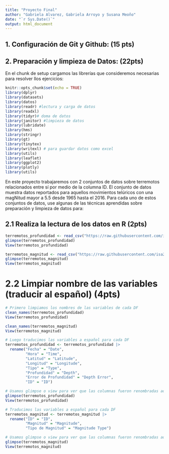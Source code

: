 ```yaml
---
title: "Proyecto Final"
author: "Gabriela Alvarez, Gabriela Arroyo y Susana Meoño"
date: "`r Sys.Date()`"
output: html_document
---
```


## 1. Configuración de Git y Github: (15 pts) 


## 2. Preparación y limpieza de Datos: (22pts) 

En el chunk de setup cargamos las librerías que consideremos necesarias para resolver llos ejercicios:

```r
knitr::opts_chunk$set(echo = TRUE)
library(dplyr)
library(datasets)
library(datos)
library(readr) #lectura y carga de datos
library(readxl)
library(tidyr)# doma de datos
library(janitor) #limpieza de datos
library(lubridate)
library(hms)
library(stringr)
library(gt)
library(tinytex)
library(writexl) # para guardar datos como excel
library(utils)
library(leaflet)
library(ggplot2)
library(plotly)
library(utils)
```

En este proyecto trabajaremos con 2 conjuntos de datos sobre terremotos relacionados entre sí por medio de la columna ID. 
El conjunto de datos muestra datos reportados para aquellos movimientos telúricos con una magNitud mayor a 5.5 desde 1965 hasta el 2016. 
Para cada uno de estos conjuntos de datos, use algunas de las técnicas aprendidas sobre preparación y limpieza de datos para: 

## 2.1 Realiza la lectura de los datos en R (2pts) 

```r
terremotos_profundidad <- read_csv("https://raw.githubusercontent.com/isa229/programacion_analisis_datos_ii/main/terremotos_profundidad.csv") #Lee los datos de csv y los carga a R
glimpse(terremotos_profundidad)
View(terremotos_profundidad)
```

```r
terremotos_magnitud <- read_csv("https://raw.githubusercontent.com/isa229/programacion_analisis_datos_ii/main/terremotos_magnitud.csv") #Lee los datos de csv y los carga a R
glimpse(terremotos_magnitud)
View(terremotos_magnitud)
```

# 2.2 Limpiar nombre de las variables (traducir al español) (4pts)

```r
# Primero limpiamos los nombres de las variables de cada DF
clean_names(terremotos_profundidad)
View(terremotos_profundidad)
```

```r
clean_names(terremotos_magnitud)
View(terremotos_magnitud)
```

```r
# Luego traducimos las variables a español para cada DF
terremotos_profundidad <- terremotos_profundidad |> 
  rename("Fecha" = "Date",
         "Hora" = "Time",
         "Latitud" = "Latitude", 
         "Longitud" = "Longitude",
         "Tipo" = "Type",
         "Profundidad" = "Depth",
         "Error de Profundidad" = "Depth Error",
         "ID" = "ID")

# Usamos glimpse o view para ver que las columnas fueron renombradas adecuadamente:
glimpse(terremotos_profundidad)
View(terremotos_profundidad)
```
 
```r
# Traducimos las variables a español para cada DF
terremotos_magnitud <- terremotos_magnitud |> 
  rename("ID" = "ID",
         "Magnitud" = "Magnitude",
         "Tipo de Magnitud" = "Magnitude Type")

# Usamos glimpse o view para ver que las columnas fueron renombradas adecuadamente:
glimpse(terremotos_magnitud)
View(terremotos_magnitud)
```